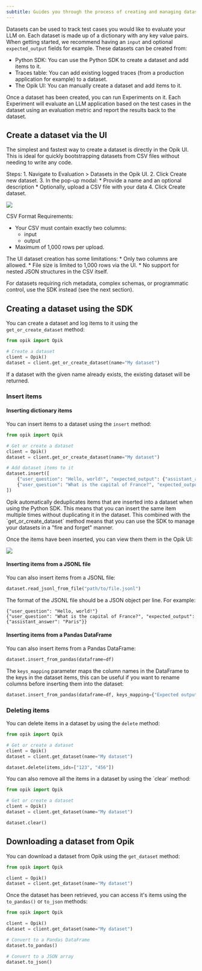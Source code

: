 ```yaml
---
subtitle: Guides you through the process of creating and managing datasets
---
```


Datasets can be used to track test cases you would like to evaluate your LLM on. Each dataset is made up of a dictionary
with any key value pairs. When getting started, we recommend having an `input` and optional `expected_output` fields for
example. These datasets can be created from:

- Python SDK: You can use the Python SDK to create a dataset and add items to it.
- Traces table: You can add existing logged traces (from a production application for example) to a dataset.
- The Opik UI: You can manually create a dataset and add items to it.

Once a dataset has been created, you can run Experiments on it. Each Experiment will evaluate an LLM application based
on the test cases in the dataset using an evaluation metric and report the results back to the dataset.

## Create a dataset via the UI

The simplest and fastest way to create a dataset is directly in the Opik UI. 
This is ideal for quickly bootstrapping datasets from CSV files without needing to write any code.

Steps:
	1. Navigate to Evaluation > Datasets in the Opik UI.
	2. Click Create new dataset.
	3. In the pop-up modal:
    * Provide a name and an optional description
    * Optionally, upload a CSV file with your data
	4. Click Create dataset.

<Frame>
  <img src="/img/evaluation/create_dataset.png" />
</Frame>

CSV Format Requirements:
* Your CSV must contain exactly two columns:
    * input
    * output
* Maximum of 1,000 rows per upload.

<Tip>
  The UI dataset creation has some limitations:
    * Only two columns are allowed.
    * File size is limited to 1,000 rows via the UI.
    * No support for nested JSON structures in the CSV itself.

  For datasets requiring rich metadata, complex schemas, or programmatic control, use the SDK instead (see the next section).
</Tip>

## Creating a dataset using the SDK

You can create a dataset and log items to it using the `get_or_create_dataset` method:

```python
from opik import Opik

# Create a dataset
client = Opik()
dataset = client.get_or_create_dataset(name="My dataset")
```

If a dataset with the given name already exists, the existing dataset will be returned.

### Insert items

#### Inserting dictionary items

You can insert items to a dataset using the `insert` method:

```python
from opik import Opik

# Get or create a dataset
client = Opik()
dataset = client.get_or_create_dataset(name="My dataset")

# Add dataset items to it
dataset.insert([
    {"user_question": "Hello, world!", "expected_output": {"assistant_answer": "Hello, world!"}},
    {"user_question": "What is the capital of France?", "expected_output": {"assistant_answer": "Paris"}},
])
```

<Tip>
  Opik automatically deduplicates items that are inserted into a dataset when using the Python SDK. This means that you
  can insert the same item multiple times without duplicating it in the dataset. This combined with the
  `get_or_create_dataset` method means that you can use the SDK to manage your datasets in a "fire and forget" manner.
</Tip>

Once the items have been inserted, you can view them them in the Opik UI:

<Frame>
  <img src="/img/evaluation/dataset_items_page.png" />
</Frame>

#### Inserting items from a JSONL file

You can also insert items from a JSONL file:

```python {pytest_codeblocks_skip=true}
dataset.read_jsonl_from_file("path/to/file.jsonl")
```

The format of the JSONL file should be a JSON object per line. For example:

```
{"user_question": "Hello, world!"}
{"user_question": "What is the capital of France?", "expected_output": {"assistant_answer": "Paris"}}
```

#### Inserting items from a Pandas DataFrame

You can also insert items from a Pandas DataFrame:

```python {pytest_codeblocks_skip=true}
dataset.insert_from_pandas(dataframe=df)
```

The `keys_mapping` parameter maps the column names in the DataFrame to the keys in the dataset items, this can be useful if you want to rename columns before inserting them into the dataset:

```python {pytest_codeblocks_skip=true}
dataset.insert_from_pandas(dataframe=df, keys_mapping={"Expected output": "expected_output"})
```

### Deleting items

You can delete items in a dataset by using the `delete` method:

```python {pytest_codeblocks_skip=true}
from opik import Opik

# Get or create a dataset
client = Opik()
dataset = client.get_dataset(name="My dataset")

dataset.delete(items_ids=["123", "456"])
```

<Tip>
You can also remove all the items in a dataset by using the `clear` method:

```python {pytest_codeblocks_skip=true}
from opik import Opik

# Get or create a dataset
client = Opik()
dataset = client.get_dataset(name="My dataset")

dataset.clear()
```

</Tip>

## Downloading a dataset from Opik

You can download a dataset from Opik using the `get_dataset` method:

```python {pytest_codeblocks_skip=true}
from opik import Opik

client = Opik()
dataset = client.get_dataset(name="My dataset")
```

Once the dataset has been retrieved, you can access it's items using the `to_pandas()` or `to_json` methods:

```python {pytest_codeblocks_skip=true}
from opik import Opik

client = Opik()
dataset = client.get_dataset(name="My dataset")

# Convert to a Pandas DataFrame
dataset.to_pandas()

# Convert to a JSON array
dataset.to_json()
```
